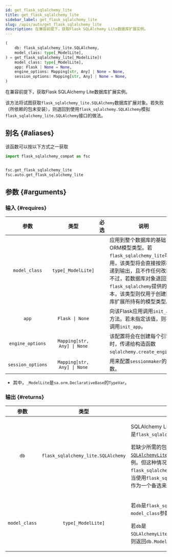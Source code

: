 ```yaml
---
id: get_flask_sqlalchemy_lite
title: get_flask_sqlalchemy_lite
sidebar_label: get_flask_sqlalchemy_lite
slug: /apis/auto/get_flask_sqlalchemy_lite
description: 在兼容前提下，获取Flask SQLAlchemy Lite数据库扩展实例。
---
```





<APITopBar type="func" source="auto.get_flask_sqlalchemy_lite" />

```python
(
    db: flask_sqlalchemy_lite.SQLAlchemy,
    model_class: type[_ModelLite],
) = get_flask_sqlalchemy_lite[_ModelLite](
    model_class: type[_ModelLite],
    app: Flask | None = None,
    engine_options: Mapping[str, Any] | None = None,
    session_options: Mapping[str, Any] | None = None,
)
```

在兼容前提下，获取Flask SQLAlchemy Lite数据库扩展实例。

该方法将试图获取`flask_sqlalchemy_lite.SQLAlchemy`数据库扩展对象。若失败（所依赖的包未安装），则退回到使用`flask_sqlalchemy.SQLAlchemy`模拟`flask_sqlalchemy_lite.SQLAlchemy`接口的做法。

## 别名 {#aliases}

该函数可以按以下方式之一获取

```python
import flask_sqlalchemy_compat as fsc


fsc.get_flask_sqlalchemy_lite
fsc.auto.get_flask_sqlalchemy_lite
```

## 参数 {#arguments}

### 输入 {#requires}

|       参数        |            类型             |               必选                | <center>说明</center>                                                                                                                                                                                                      |
| :---------------: | :-------------------------: | :-------------------------------: | -------------------------------------------------------------------------------------------------------------------------------------------------------------------------------------------------------------------------- |
|   `model_class`   |     `type[_ModelLite]`      | <InlineIcon icon={vsiCheckIcon}/> | 应用到整个数据库的基础ORM模型类型。若`flask_sqlalchemy_lite`可用，该类型将会直接按原样传递到输出，且不作任何改动。不过，若数据库对象退回到了`flask_sqlalchemy`提供的版本，该类型则仅用于创建数据库扩展所持有的模型类型。 |
|       `app`       |       `Flask \| None`       |                                   | 向该Flask应用调用`init_app`方法。若未指定该值，则不会调用`init_app`。                                                                                                                                                    |
| `engine_options`  | `Mapping[str, Any] \| None` |                                   | 该配置将会在创建每个引擎时，传递给构造函数`sqlalchemy.create_engine`。                                                                                                                                                     |
| `session_options` | `Mapping[str, Any] \| None` |                                   | 用来配置`sessionmaker`的参数。                                                                                                                                                                                             |

- 其中，`_ModelLite`是`sa.orm.DeclarativeBase`的`TypeVar`。

### 输出 {#returns}

|     参数      |                类型                | <center>说明</center>                                                                                                                                                                                                                                                                                                                                                                                     |
| :-----------: | :--------------------------------: | :-------------------------------------------------------------------------------------------------------------------------------------------------------------------------------------------------------------------------------------------------------------------------------------------------------------------------------------------------------------------------------------------------------- |
|     `db`      | `flask_sqlalchemy_lite.SQLAlchemy` | <p>SQLAlchemy Lite扩展实例。当所需的包可用时，该值将是`flask_sqlalchemy_lite.SQLAlchemy`的实例。</p><p>若缺少所需的包，会尝试返回[`SQLAlchemyLiteProxy[flask_sqlalchemy.SQLAlchemy]`](../flask_sa_lite_api/SQLAlchemyLiteProxy.mdx)实例。但这种情况下，返回值仍然会注解为`flask_sqlalchemy_lite.SQLAlchemy`。亦即是说，用户应当使用`flask_sqlalchemy_lite`开发代码，并将该返回值作为一个备选来处理。</p> |
| `model_class` |         `type[_ModelLite]`         | <p>若`db`是`flask_sqlalchemy_lite.SQLAlchemy`，则直接返回`model_class`参数。</p><p>若`db`是`SQLAlchemyLiteProxy[flask_sqlalchemy.SQLAlchemy]`，则返回`db.Model`作为备选。</p>                                                                                                                                                                                                                             |
